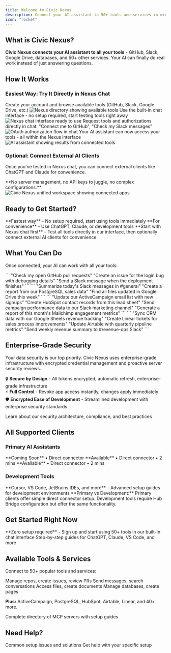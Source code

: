 ```yaml
---
title: Welcome to Civic Nexus
description: Connect your AI assistant to 50+ tools and services in minutes
icon: "rocket"
---
```


## What is Civic Nexus?

**Civic Nexus connects your AI assistant to all your tools** - GitHub, Slack, Google Drive, databases, and 50+ other services. Your AI can finally do real work instead of just answering questions.

## How It Works

### Easiest Way: Try It Directly in Nexus Chat

<Steps>
  <Step title="Sign up at nexus.civic.com">
    Create your account and browse available tools (GitHub, Slack, Google Drive, etc.)
    <Frame caption="Sign up and browse tools">
      <img
        className="rounded-lg"
        src="https://placehold.co/400x250/f0f9ff/0ea5e9?text=Browse+50%2B+Tools"
        alt="Nexus directory showing available tools"
      />
    </Frame>
  </Step>
  <Step title="Click 'Chat' to test immediately">
    Use the built-in chat interface - no setup required, start testing tools right away
    <Frame caption="Built-in Nexus chat interface">
      <img
        className="rounded-lg"
        src="https://placehold.co/600x350/f3e8ff/a855f7?text=Hello%2C+I%27m+your+MCP+assistant%0A%0A%22Connect+me+to+GitHub%22%0A%22Check+my+Slack+messages%22"
        alt="Nexus chat interface ready to use"
      />
    </Frame>
  </Step>
  <Step title="Ask for what you need">
    Request tools and authorizations directly in chat: "Connect me to GitHub", "Check my Slack messages"
    <Frame caption="Tool authorization in chat">
      <img
        className="rounded-lg"
        src="https://placehold.co/400x250/fce7f3/be185d?text=Authorize+GitHub+Access%0A%5BAuthorize%5D"
        alt="OAuth authorization flow in chat"
      />
    </Frame>
  </Step>
  <Step title="Start working">
    Your AI assistant can now access your tools - all within the Nexus interface
    <Frame caption="AI using your connected tools">
      <img
        className="rounded-lg"
        src="https://placehold.co/600x300/d1fae5/22c55e?text=Here+are+your+recent+GitHub+PRs%3A%0A%E2%80%A2+Fix+login+bug+%28%23123%29%0A%E2%80%A2+Add+feature+%28%23124%29"
        alt="AI assistant showing results from connected tools"
      />
    </Frame>
  </Step>
</Steps>

### Optional: Connect External AI Clients

Once you've tested in Nexus chat, you can connect external clients like ChatGPT and Claude for convenience.

<Note>
**No server management, no API keys to juggle, no complex configurations.**
</Note>

<Frame caption="Civic Nexus connects your tools in one secure workspace">
  <img
    className="rounded-lg"
    src="https://placehold.co/800x400/e0e7ff/6366f1?text=Civic+Nexus+Unified+Workspace"
    alt="Civic Nexus unified workspace showing connected apps"
  />
</Frame>

## Ready to Get Started?

<CardGroup cols={2}>
  <Card title="Try Nexus Chat Now" icon="message-circle" href="https://nexus.civic.com">
    **Fastest way** - No setup required, start using tools immediately
  </Card>
  <Card title="Connect Your AI Client" icon="plug" href="/nexus/quickstart">
    **For convenience** - Use ChatGPT, Claude, or development tools
  </Card>
</CardGroup>

<Note>
**Start with Nexus chat first** - Test all tools directly in our interface, then optionally connect external AI clients for convenience.
</Note>

## What You Can Do

Once connected, your AI can work with all your tools:

<Tabs>
  <Tab title="For Developers">
    ```
    "Check my open GitHub pull requests"
    "Create an issue for the login bug with debugging details"
    "Send a Slack message when the deployment finishes"
    ```
  </Tab>
  <Tab title="For Teams">
    ```
    "Summarize today's Slack messages in #general"
    "Create a report from our PostgreSQL sales data"
    "Find all files updated in Google Drive this week"
    ```
  </Tab>
  <Tab title="For Marketing">
    ```
    "Update our ActiveCampaign email list with new signups"
    "Create HubSpot contact records from this lead sheet"
    "Send campaign performance data to our Slack marketing channel"
    "Generate a report of this month's Mailchimp engagement metrics"
    ```
  </Tab>
  <Tab title="For RevOps">
    ```
    "Sync CRM data with our Google Sheets revenue tracking"
    "Create Linear tickets for sales process improvements"
    "Update Airtable with quarterly pipeline metrics"
    "Send weekly revenue summary to #revenue-ops Slack"
    ```
  </Tab>
</Tabs>

## Enterprise-Grade Security

<Note>
  Your data security is our top priority. Civic Nexus uses enterprise-grade infrastructure with encrypted credential management and proactive server security reviews.
</Note>

🔒 **Secure by Design** - All tokens encrypted, automatic refresh, enterprise-grade infrastructure  
⚡ **Full Control** - Revoke app access instantly, changes apply immediately  
🛡️ **Encrypted Ease of Development** - Streamlined development with enterprise security standards

<Card title="Complete Security Details" icon="shield-check" href="/nexus/reference/security">
  Learn about our security architecture, compliance, and best practices
</Card>

## All Supported Clients

### Primary AI Assistants
<CardGroup cols={3}>
  <Card title="ChatGPT" icon="message-circle" href="/nexus/quickstart/clients/chatgpt">
    **Coming Soon** • Direct connector
  </Card>
  <Card title="Claude Desktop" icon="desktop" href="/nexus/quickstart/clients/claude-desktop">
    **Available** • Direct connector • 2 mins
  </Card>
  <Card title="Claude.ai" icon="globe" href="/nexus/quickstart/clients/claude-web">
    **Available** • Direct connector • 2 mins
  </Card>
</CardGroup>

### Development Tools
<Card title="Developer Setup Guide" icon="code" href="/nexus/developers/client-setup">
  **Cursor, VS Code, JetBrains IDEs, and more** - Advanced setup guides for development environments
</Card>

<Info>
**Primary vs Development:** Primary clients offer simple direct connector setup. Development tools require Hub Bridge configuration but offer the same functionality.
</Info>

## Get Started Right Now

<Card title="Try Nexus Chat Instantly" icon="rocket" href="https://nexus.civic.com">
  **Zero setup required** - Sign up and start using 50+ tools in our built-in chat interface
</Card>

<Card title="Or Connect External Clients" icon="plug" href="/nexus/quickstart">
  Step-by-step guides for ChatGPT, Claude, VS Code, and more
</Card>

## Available Tools & Services

Connect to 50+ popular tools and services:

<CardGroup cols={2}>
  <Card title="GitHub" icon="github" href="/nexus/reference/servers/github">
    Manage repos, create issues, review PRs
  </Card>
  <Card title="Slack" icon="slack" href="/nexus/reference/servers/slack">
    Send messages, search conversations
  </Card>
  <Card title="Google Drive" icon="google-drive" href="/nexus/reference/servers/googledrive">
    Access files, create documents
  </Card>
  <Card title="Notion" icon="notion" href="/nexus/reference/servers/notion">
    Manage databases, create pages
  </Card>
</CardGroup>

**Plus:** ActiveCampaign, PostgreSQL, HubSpot, Airtable, Linear, and 40+ more.

<Card title="Browse All Available Tools" icon="server" href="/nexus/reference/servers">
  Complete directory of MCP servers with setup guides
</Card>

## Need Help?

<CardGroup cols={2}>
  <Card title="Troubleshooting" icon="wrench" href="/nexus/troubleshooting">
    Common setup issues and solutions
  </Card>
  <Card title="Contact Support" icon="message-circle" href="https://civickey.typeform.com/to/qJ5mieBw">
    Get help with your specific setup
  </Card>
</CardGroup>

